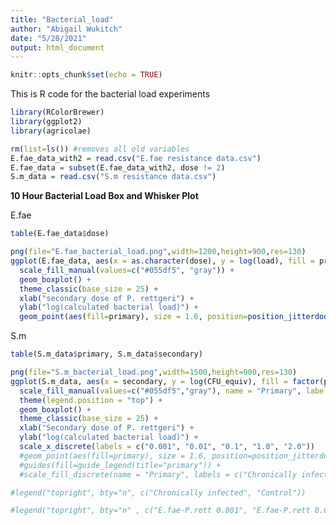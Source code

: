 ```yaml
---
title: "Bacterial_load"
author: "Abigail Wukitch"
date: "5/28/2021"
output: html_document
---
```


```r
knitr::opts_chunk$set(echo = TRUE)
```

This is R code for the bacterial load experiments

```r
library(RColorBrewer)
library(ggplot2)
library(agricolae)

rm(list=ls()) #removes all old variables
E.fae_data_with2 = read.csv("E.fae resistance data.csv")
E.fae_data = subset(E.fae_data_with2, dose != 2)
S.m_data = read.csv("S.m resistance data.csv")

```

**10 Hour Bacterial Load Box and Whisker Plot**

E.fae
```r
table(E.fae_data$dose)

png(file="E.fae_bacterial_load.png",width=1200,height=900,res=130)
ggplot(E.fae_data, aes(x = as.character(dose), y = log(load), fill = primary)) +
  scale_fill_manual(values=c("#055df5", "gray")) +
  geom_boxplot() + 
  theme_classic(base_size = 25) + 
  xlab("secondary dose of P. rettgeri") +
  ylab("log(calculated bacterial load)") +
  geom_point(aes(fill=primary), size = 1.6, position=position_jitterdodge())

```

S.m 

```r
table(S.m_data$primary, S.m_data$secondary)

png(file="S.m_bacterial_load.png",width=1500,height=900,res=130)
ggplot(S.m_data, aes(x = secondary, y = log(CFU_equiv), fill = factor(primary, levels = c("s.m 0.1", "control")))) +
  scale_fill_manual(values=c("#055df5","gray"), name = "Primary", labels = c("Chronically infected", "Control")) +
  theme(legend.position = "top") +
  geom_boxplot() + 
  theme_classic(base_size = 25) + 
  xlab("Secondary dose of P. rettgeri") +
  ylab("log(calculated bacterial load)") + 
  scale_x_discrete(labels = c("0.001", "0.01", "0.1", "1.0", "2.0")) 
  #geom_point(aes(fill=primary), size = 1.6, position=position_jitterdodge()) + 
  #guides(fill=guide_legend(title="primary")) +
  #scale_fill_discrete(name = "Primary", labels = c("Chronically infected", "Control"))

#legend("topright", bty="n", c("Chronically infected", "Control"))

#legend("topright", bty="n" , c("E.fae-P.rett 0.001", "E.fae-P.rett 0.01", "E.fae-P.rett 0.1", "E.fae-P.rett 1.0", "PBS-P.rett 0.001", "PBS-P.rett 0.01", "PBS-P.rett 0.1", 'PBS-P.rett 1.0'),col=c("#B5E8FC", "#09B6FC", "#055df5", "#0600a8"),lty=c(1, 1, 1, 1, 3, 3, 3, 3),lwd=5, cex=1)
```
